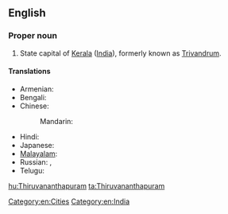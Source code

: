 ==English==
{{wikipedia}}

===Proper noun===
{{en-proper noun}}

# State capital of [[Kerala]] ([[India]]), formerly known as [[Trivandrum]].

====Translations====
{{trans-top|capital of Kerala, India}}
* Armenian: {{t-|hy|Տիրուվանանտապուրամ|tr=Tiruvanantapuram}}
* Bengali: {{t|bn|তিরুবনন্তপুরম|sc=Beng|xs=Bengali}}
* Chinese:
*: Mandarin: {{t|cmn|特里凡得琅|tr=Tèlǐfándeláng|sc=Hani}}
{{trans-mid}}
* Hindi: {{t|hi|तिरुअनन्तपुरम्|tr=tiru'anantapuram|xs=Hindi}}
* Japanese: {{t|ja|ティルヴァナンタプラム|tr=Tiruvanantapuramu}}
* [[Malayalam]]: {{t|ml|തിരുവനന്തപുരം|tr=Tiruvanŭntapuraṁ|sc=Mlym|xs=Malayalam}}
* Russian: {{t|ru|Тируванантапурам|m|tr=Tiruvanantapuram}},  {{t|ru|Тривандрум|m|tr=Trivandrum}}
* Telugu: {{t+|te|తిరువనంతపురం}}
{{trans-bottom}}

[[Category:en:Cities]]
[[Category:en:India]]

[[hu:Thiruvananthapuram]]
[[ta:Thiruvananthapuram]]